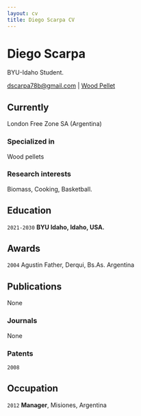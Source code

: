 ```yaml
---
layout: cv
title: Diego Scarpa CV
---
```

# Diego Scarpa
BYU-Idaho Student.

<div id="webaddress">
<a href="dscarpa78b@gmail.com">dscarpa78b@gmail.com</a>
| <a href="http://www.maderasdelamesopotamia.com">Wood Pellet</a>
</div>


## Currently

London Free Zone SA (Argentina)

### Specialized in

Wood pellets


### Research interests

Biomass, Cooking, Basketball.


## Education

`2021-2030`
__BYU Idaho, Idaho, USA.__



## Awards

`2004`
Agustin Father, Derqui, Bs.As. Argentina



## Publications

None

### Journals

None

### Patents

`2008`



## Occupation

`2012`
__Manager__, Misiones, Argentina



<!-- ### Footer

Last updated: September 2024 -->